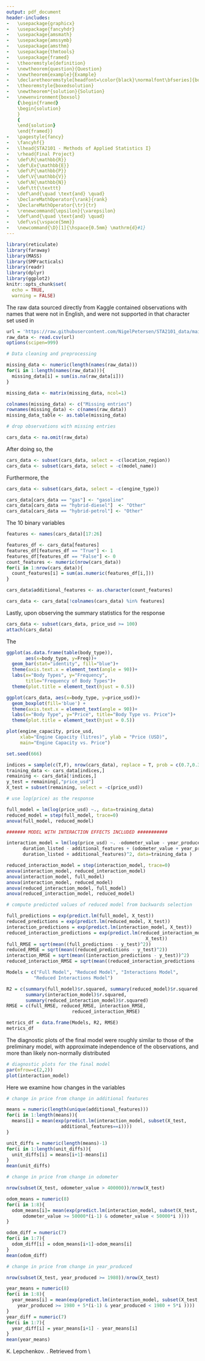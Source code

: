 ```yaml
---
output: pdf_document
header-includes:
-   \usepackage{graphicx}
-   \usepackage{fancyhdr}
-   \usepackage{amsmath}
-   \usepackage{amssymb}
-   \usepackage{amsthm}
-   \usepackage{thmtools}
-   \usepackage{framed}
-   \theoremstyle{definition}
-   \newtheorem{question}{Question}
-   \newtheorem{example}{Example}
-   \declaretheoremstyle[headfont=\color{black}\normalfont\bfseries]{boxedsolution}
-   \theoremstyle{boxedsolution}
-   \newtheorem*{solution}{Solution}
-   \newenvironment{boxsol}
    {\begin{framed}
    \begin{solution}
    }
    {
    \end{solution}    
    \end{framed}}
-   \pagestyle{fancy}
-   \fancyhf{}
-   \lhead{STA2101 - Methods of Applied Statistics I}
-   \rhead{Final Project}
-   \def\R{\mathbb{R}}
-   \def\Ex{\mathbb{E}}
-   \def\P{\mathbb{P}}
-   \def\V{\mathbb{V}}
-   \def\N{\mathbb{N}}
-   \def\tt{\texttt}
-   \def\and{\quad \text{and} \quad}
-   \DeclareMathOperator{\rank}{rank}
-   \DeclareMathOperator{\tr}{tr}
-   \renewcommand{\epsilon}{\varepsilon}
-   \def\and{\quad \text{and} \quad}
-   \def\vs{\vspace{5mm}}
-   \newcommand{\D}[1]{\hspace{0.5mm} \mathrm{d}#1}
---
```


```r
library(reticulate)
library(faraway)
library(MASS)
library(SMPracticals)
library(readr)
library(dplyr)
library(ggplot2)
knitr::opts_chunk$set(
  echo = TRUE,
  warning = FALSE)
```


\section{Appendix}

\subsection{Data Cleaning and Preprocessing}

The raw data sourced directly from Kaggle contained observations with names that were not in English, and were not supported in that character set used in \tt{R}, so they were removed from the raw csv file. Upon doing so, the data was loaded into \tt{R}, and a check for missing data was conducted

```r
url = 'https://raw.githubusercontent.com/NigelPetersen/STA2101_data/main/cleaned_cars.csv'
raw_data <- read.csv(url)
options(scipen=999)

# Data cleaning and preprocessing

missing_data <- numeric(length(names(raw_data)))
for(i in 1:length(names(raw_data))){
  missing_data[i] = sum(is.na(raw_data[i]))
}

missing_data <- matrix(missing_data, ncol=1)

colnames(missing_data) <- c("Missing entries")
rownames(missing_data) <- c(names(raw_data))
missing_data_table <- as.table(missing_data)

# drop observations with missing entries

cars_data <- na.omit(raw_data)
```


After doing so, the \tt{location-region} and \tt{model-name} variables were dropped as they contain names that are not in English

```r
cars_data <- subset(cars_data, select = -c(location_region))
cars_data <- subset(cars_data, select = -c(model_name))
```

Furthermore, the \tt{engine-fuel} and \tt{engine-type} variables were too similar, so \tt{engine-type} was dropped, and the levels within the \tt{engine-fuel} variable were changed to \tt{gasoline}, \tt{diesel} and \tt{Other}, as the levels \tt{hybrid-diesel} and \tt{hybrid-petrol} made up a very small proportion of the total observations

```r
cars_data <- subset(cars_data, select = -c(engine_type))

cars_data[cars_data == "gas"] <- "gasoline"
cars_data[cars_data == "hybrid-diesel"]  <- "Other"
cars_data[cars_data == "hybrid-petrol"] <- "Other"
```

The 10 binary variables \tt{feature-i} for $i=0,\dots, 9$ were not explicitly specified when the data was sourced, namely what particular feature each variable was accounting for was not clear, so they were converted to a single factor called \tt{additional-features} which counts the number of additional features present in a listing.

```r
features <- names(cars_data)[17:26]

features_df <- cars_data[features]
features_df[features_df == "True"] <- 1
features_df[features_df == "False"] <- 0
count_features <- numeric(nrow(cars_data))
for(i in 1:nrow(cars_data)){
  count_features[i] = sum(as.numeric(features_df[i,]))
}

cars_data$additional_features <- as.character(count_features)

cars_data <- cars_data[!colnames(cars_data) %in% features]
```

Lastly, upon observing the summary statistics for the response \tt{price-usd}, the minimum value observed value was $\$1$, which was quite strange, so all entries with a listing value of under $\$100$ were removed, forming the working dataset.

```r
cars_data <- subset(cars_data, price_usd >= 100)
attach(cars_data)
```


\subsection{Additional Plots}

The \tt{body-type} and \tt{engine-capacity} variables also seemed rather significant in predicting the response 

```r
ggplot(as.data.frame(table(body_type)),
       aes(x=body_type, y=Freq))+
  geom_bar(stat="identity", fill="blue")+
  theme(axis.text.x = element_text(angle = 90))+
  labs(x="Body Types", y="Frequency", 
       title="Frequency of Body Types")+
  theme(plot.title = element_text(hjust = 0.5))

ggplot(cars_data, aes(x=body_type, y=price_usd))+
  geom_boxplot(fill='blue') +
  theme(axis.text.x = element_text(angle = 90))+
  labs(x="Body Type", y="Price", title="Body Type vs. Price")+
  theme(plot.title = element_text(hjust = 0.5))

plot(engine_capacity, price_usd, 
     xlab="Engine Capacity (litres)", ylab = "Price (USD)", 
     main="Engine Capacity vs. Price")
```



\subsection{Model Selection}

```r
set.seed(666)

indices = sample(c(T,F), nrow(cars_data), replace = T, prob = c(0.7,0.3))
training_data <- cars_data[indices,]
remaining <- cars_data[!indices,]
y_test = remaining[,"price_usd"]
X_test = subset(remaining, select = -c(price_usd))

# use log(price) as the response 

full_model = lm(log(price_usd) ~., data=training_data)
reduced_model = step(full_model, trace=0)
anova(full_model, reduced_model)

####### MODEL WITH INTERACTION EFFECTS INCLUDED ###########

interaction_model = lm(log(price_usd) ~. -odometer_value - year_produced - 
      duration_listed - additional_features + (odometer_value + year_produced +
      duration_listed + additional_features)^2, data=training_data )

reduced_interaction_model = step(interaction_model, trace=0)
anova(interaction_model, reduced_interaction_model)
anova(interaction_model, full_model)
anova(interaction_model, reduced_model)
anova(reduced_interaction_model, full_model)
anova(reduced_interaction_model, reduced_model)

# compute predicted values of reduced model from backwards selection

full_predictions = exp(predict.lm(full_model, X_test))
reduced_predictions = exp(predict.lm(reduced_model, X_test))
interaction_predictions = exp(predict.lm(interaction_model, X_test))
reduced_interaction_predictions = exp(predict.lm(reduced_interaction_model,
                                                   X_test))
full_RMSE = sqrt(mean((full_predictions - y_test)^2))
reduced_RMSE = sqrt(mean((reduced_predictions - y_test)^2))
interaction_RMSE = sqrt(mean((interaction_predictions - y_test))^2)
reduced_interaction_RMSE = sqrt(mean((reduced_interaction_predictions - y_test))^2)

Models = c("Full Model", "Reduced Model", "Interactions Model", 
          "Reduced Interactions Model")

R2 = c(summary(full_model)$r.squared, summary(reduced_model)$r.squared, 
       summary(interaction_model)$r.squared, 
       summary(reduced_interaction_model)$r.squared) 
RMSE = c(full_RMSE, reduced_RMSE, interaction_RMSE,
                        reduced_interaction_RMSE)

metrics_df = data.frame(Models, R2, RMSE)
metrics_df
```

The diagnostic plots of the final model were roughly similar to those of the preliminary model, with approximate independence of the observations, and more than likely non-normally distributed

```r
# diagnostic plots for the final model 
par(mfrow=c(2,2))
plot(interaction_model)
```

\subsection{Inference}

Here we examine how changes in the variables \tt{additional-features}, \tt{odometer-value} and \tt{year_produced} effect the true response \tt{price-usd}. 

```r
# change in price from change in additional features

means = numeric(length(unique(additional_features)))
for(i in 1:length(means)){
  means[i] = mean(exp(predict.lm(interaction_model, subset(X_test, 
                    additional_features==i))))
}

unit_diffs = numeric(length(means)-1)
for(i in 1:length(unit_diffs)){
  unit_diffs[i] = means[i+1]-means[i]
}
mean(unit_diffs)

# change in price from change in odometer

nrow(subset(X_test, odometer_value > 400000))/nrow(X_test)

odom_means = numeric(8)
for(i in 1:8){
  odom_means[i]= mean(exp(predict.lm(interaction_model, subset(X_test, 
      odometer_value >= 50000*(i-1) & odometer_value < 50000*i ))))
}

odom_diff = numeric(7)
for(i in 1:7){
  odom_diff[i] = odom_means[i+1]-odom_means[i]
}
mean(odom_diff)

# change in price from change in year_produced

nrow(subset(X_test, year_produced >= 1980))/nrow(X_test)

year_means = numeric(8)
for(i in 1:8){
  year_means[i] = mean(exp(predict.lm(interaction_model, subset(X_test, 
    year_produced >= 1980 + 5*(i-1) & year_produced < 1980 + 5*i ))))
}
year_diff = numeric(7)
for(i in 1:7){
  year_diff[i] = year_means[i+1] - year_means[i]
}
mean(year_means)
```

\section{References}

K. Lepchenkov. \textit{Used-cars-catalog}. Retrieved from \\  \tt{https://www.kaggle.com/datasets/lepchenkov/usedcarscatalog}, 2019 \vspace{3mm} \\ \noindent J. Faraway.  \textit{Linear Models with R}. Chapman and Hall, 2005 \vspace{3mm} \\ 
\noindent Reid. N (a). \textit{Week 2 Lecture Slides}. Retrieved from \\ \tt{https://utstat.toronto.edu/reid/sta2101f/sep21.pdf}, 2022 \vspace{3mm} \\
\noindent Reid. N (b).  \textit{Week 3 Lecture Slides}. Retrieved from \\ \tt{https://utstat.toronto.edu/reid/sta2101f/sep28.pdf}, 2022

